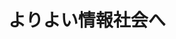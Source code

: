 ﻿---
title: "よりよい情報社会へ"
category: "情報理工学院"
vol: 63
interviewee: "徳永 健伸 "
url: ""
tags: []
pdf: "63-2.pdf"
career: ""
preface: "近年、社会には膨大な量の情報が氾濫している。その情報全てに我々が目を通すことは到底不可能である。そこで必要となってくるのが必要な情報の重要な部分に速やかにアクセスすることである。徳永では自然言語処理を用いた技術によってこれの実現を目指している。"
---
